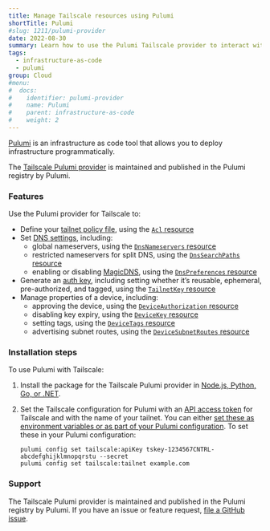 ```yaml
---
title: Manage Tailscale resources using Pulumi
shortTitle: Pulumi
#slug: 1211/pulumi-provider
date: 2022-08-30
summary: Learn how to use the Pulumi Tailscale provider to interact with the Tailscale API.
tags:
  - infrastructure-as-code
  - pulumi
group: Cloud
#menu:
#  docs:
#    identifier: pulumi-provider
#    name: Pulumi
#    parent: infrastructure-as-code
#    weight: 2
---
```


[Pulumi][pulumi] is an infrastructure as code tool that allows you to deploy infrastructure programmatically.

The [Tailscale Pulumi provider][pulumi-provider] is maintained and published in the Pulumi registry by Pulumi.

### Features

Use the Pulumi provider for Tailscale to:

- Define your [tailnet policy file][acls], using the [`Acl` resource][acl-resource]
- Set [DNS settings][dns], including:
  - global nameservers, using the [`DnsNameservers` resource][dns-nameservers-resource]
  - restricted nameservers for split DNS, using the [`DnsSearchPaths` resource][dns-search-paths-resource]
  - enabling or disabling [MagicDNS][magicdns], using the
    [`DnsPreferences` resource][dns-preferences-resource]
- Generate an [auth key][auth-key], including setting whether it’s reusable, ephemeral, pre-authorized, and tagged,
  using the [`TailnetKey` resource][key-resource]
- Manage properties of a device, including:
  - approving the device, using the [`DeviceAuthorization` resource][device-authorization-resource]
  - disabling key expiry, using the [`DeviceKey` resource][device-key-resource]
  - setting tags, using the [`DeviceTags` resource][device-tags-resource]
  - advertising subnet routes, using the [`DeviceSubnetRoutes` resource][device-subnet-routes-resource]

### Installation steps

To use Pulumi with Tailscale:

1. Install the package for the Tailscale Pulumi provider in [Node.js, Python, Go, or .NET][package].

1. Set the Tailscale configuration for Pulumi with an [API access token](/kb/1101/api/) for Tailscale and with the name of your tailnet. You can either
   [set these as environment variables or as part of your Pulumi configuration][config-options]. To set these in your Pulumi configuration:

   ```shell
   pulumi config set tailscale:apiKey tskey-1234567CNTRL-abcdefghijklmnopqrstu --secret
   pulumi config set tailscale:tailnet example.com
   ```

### Support

The Tailscale Pulumi provider is maintained and published in the Pulumi registry by Pulumi.
If you have an issue or feature request, [file a GitHub issue][github-issue].

[acl-resource]: https://www.pulumi.com/registry/packages/tailscale/api-docs/acl/
[acls]: /kb/1018/acls/
[auth-key]: /kb/1085/auth-keys/
[config-options]: https://www.pulumi.com/registry/packages/tailscale/installation-configuration/#configuring-the-provider
[device-authorization-resource]: https://www.pulumi.com/registry/packages/tailscale/api-docs/deviceauthorization/
[device-key-resource]: https://www.pulumi.com/registry/packages/tailscale/api-docs/devicekey/
[device-subnet-routes-resource]: https://www.pulumi.com/registry/packages/tailscale/api-docs/devicesubnetroutes/
[device-tags-resource]: https://www.pulumi.com/registry/packages/tailscale/api-docs/devicetags/
[dns-nameservers-resource]: https://www.pulumi.com/registry/packages/tailscale/api-docs/dnsnameservers/
[dns-preferences-resource]: https://www.pulumi.com/registry/packages/tailscale/api-docs/dnspreferences/
[dns-search-paths-resource]: https://www.pulumi.com/registry/packages/tailscale/api-docs/dnssearchpaths/
[dns]: /kb/1054/dns/
[github-issue]: https://github.com/pulumi/pulumi-tailscale/issues
[key-resource]: https://www.pulumi.com/registry/packages/tailscale/api-docs/tailnetkey/
[magicdns]: /kb/1081/magicdns/
[package]: https://github.com/pulumi/pulumi-tailscale/blob/master/README.md#installing
[pulumi-provider]: https://www.pulumi.com/registry/packages/tailscale/
[pulumi]: https://www.pulumi.com/
